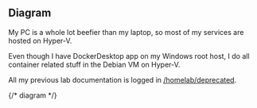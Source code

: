 
<section id="diagram" class="scroll-anchor-offset">

# Diagram

<Diagram />

My PC is a whole lot beefier than my laptop, so most of my services are hosted on Hyper-V.

Even though I have DockerDesktop app on my Windows root host, I do all container related stuff in
the Debian VM on Hyper-V.

All my previous lab documentation is logged in [/homelab/deprecated](/homelab/deprecated).

</section> {/* diagram */}
